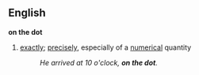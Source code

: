 ==English==
{{idiom2}}
'''on the dot'''
#[[exactly]]; [[precisely]], especially of a [[numerical]] quantity
#:''He arrived at 10 o'clock, '''on the dot'''.''